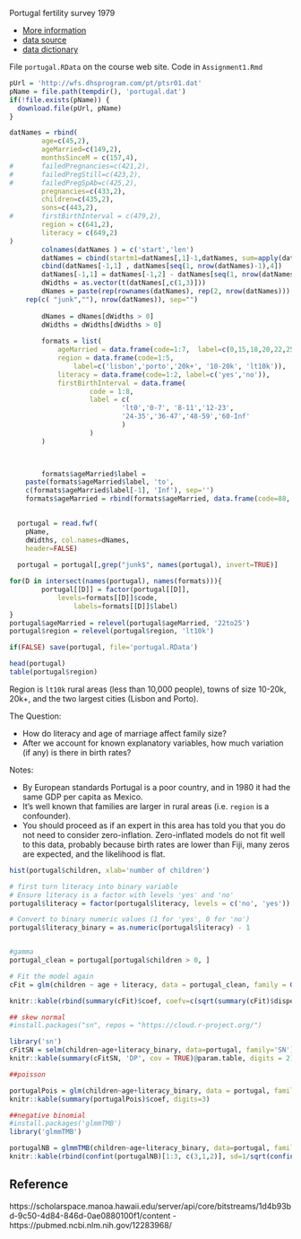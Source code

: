 

Portugal fertility survey 1979

- [More information](https://wfs.dhsprogram.com/index.cfm?ccode=pt)
- [data source](https://wfs.dhsprogram.com/)
- [data dictionary](https://wfs.dhsprogram.com/pt/ptsr01.dct)

File `portugal.RData` on the course web site.  Code in `Assignment1.Rmd`


```{r dataDownload, include=FALSE}
pUrl = 'http://wfs.dhsprogram.com/pt/ptsr01.dat'
pName = file.path(tempdir(), 'portugal.dat')
if(!file.exists(pName)) {
  download.file(pUrl, pName)
}

datNames = rbind(
		age=c(45,2),
		ageMarried=c(149,2), 
		monthsSinceM = c(157,4),
#		failedPregnancies=c(421,2),
#		failedPregStill=c(423,2),
#		failedPregSpAb=c(425,2),
		pregnancies=c(433,2),
		children=c(435,2),
		sons=c(443,2),
#		firstBirthInterval = c(479,2),
		region = c(641,2),
		literacy = c(649,2)
)
		colnames(datNames ) = c('start','len')
		datNames = cbind(startm1=datNames[,1]-1,datNames, sum=apply(datNames, 1,sum))
		cbind(datNames[-1,1] , datNames[seq(1, nrow(datNames)-1),4])
		datNames[-1,1] = datNames[-1,2] - datNames[seq(1, nrow(datNames)-1),4]
		dWidths = as.vector(t(datNames[,c(1,3)]))
		dNames = paste(rep(rownames(datNames), rep(2, nrow(datNames))),
  	rep(c( "junk",""), nrow(datNames)), sep="") 
		
		dNames = dNames[dWidths > 0]
		dWidths = dWidths[dWidths > 0]
		
		formats = list(
			ageMarried = data.frame(code=1:7,  label=c(0,15,18,20,22,25,30)),
			region = data.frame(code=1:5, 
				label=c('lisbon','porto','20k+', '10-20k', 'lt10k')),
			literacy = data.frame(code=1:2, label=c('yes','no')),
			firstBirthInterval = data.frame(
					code = 1:8,
					label = c(
							'lt0','0-7', '8-11','12-23',
							'24-35','36-47','48-59','60-Inf'
							)
					)
		)

	

		formats$ageMarried$label = 
  	paste(formats$ageMarried$label, 'to',
  	c(formats$ageMarried$label[-1], 'Inf'), sep='')
  	formats$ageMarried = rbind(formats$ageMarried, data.frame(code=88, label='never'))

   
  portugal = read.fwf(
    pName,
    dWidths, col.names=dNames,
    header=FALSE)
  
  portugal = portugal[,grep("junk$", names(portugal), invert=TRUE)]

for(D in intersect(names(portugal), names(formats))){
  		portugal[[D]] = factor(portugal[[D]],
  			levels=formats[[D]]$code, 
				labels=formats[[D]]$label)
}
portugal$ageMarried = relevel(portugal$ageMarried, '22to25')
portugal$region = relevel(portugal$region, 'lt10k')

if(FALSE) save(portugal, file='portugal.RData')
```

```{r thedata}
head(portugal)
table(portugal$region)
```

Region is `lt10k` rural areas (less than 10,000 people), towns of size 10-20k, 20k+, and the two largest cities (Lisbon and Porto).


The Question: 

- How do literacy and age of marriage affect family size?
- After we account for known explanatory variables, how much variation (if any) is there in birth rates?

Notes: 

- By European standards Portugal is a poor country, and in 1980 it had the same GDP per capita as Mexico.
- It's well known that families are larger in rural areas (i.e. `region` is a confounder).
- You should proceed as if an expert in this area has told you that you do not need to consider zero-inflation.  Zero-inflated models do not fit well to this data, probably because birth rates are lower than Fiji, many zeros are expected, and the likelihood is flat.



```{r}
hist(portugal$children, xlab='number of children')
```


```{r}
# first turn literacy into binary variable
# Ensure literacy is a factor with levels 'yes' and 'no'
portugal$literacy = factor(portugal$literacy, levels = c('no', 'yes'))

# Convert to binary numeric values (1 for 'yes', 0 for 'no')
portugal$literacy_binary = as.numeric(portugal$literacy) - 1


#gamma
portugal_clean = portugal[portugal$children > 0, ]

# Fit the model again
cFit = glm(children ~ age + literacy, data = portugal_clean, family = Gamma(link='log'))

knitr::kable(rbind(summary(cFit)$coef, coefv=c(sqrt(summary(cFit)$dispersion), NA, NA, NA)), digits = 4)
```



```{r}


## skew normal
#install.packages("sn", repos = "https://cloud.r-project.org/")

library('sn')
cFitSN = selm(children~age+literacy_binary, data=portugal, family='SN')
knitr::kable(summary(cFitSN, 'DP', cov = TRUE)@param.table, digits = 2)

```


```{r}
##poisson

portugalPois = glm(children~age+literacy_binary, data = portugal, family = poisson(link='log'))
knitr::kable(summary(portugalPois)$coef, digits=3)
```



```{r}
##negative binomial
#install.packages('glmmTMB')
library('glmmTMB')

portugalNB = glmmTMB(children~age+literacy_binary, data=portugal, family = nbinom2)
knitr::kable(rbind(confint(portugalNB)[1:3, c(3,1,2)], sd=1/sqrt(confint(portugalNB, parm='sigma'))[c(3,1,2)]), digits = 3)
```





## Reference



https://scholarspace.manoa.hawaii.edu/server/api/core/bitstreams/1d4b93bd-9c50-4d84-846d-0ae0880100f1/content
- https://pubmed.ncbi.nlm.nih.gov/12283968/
